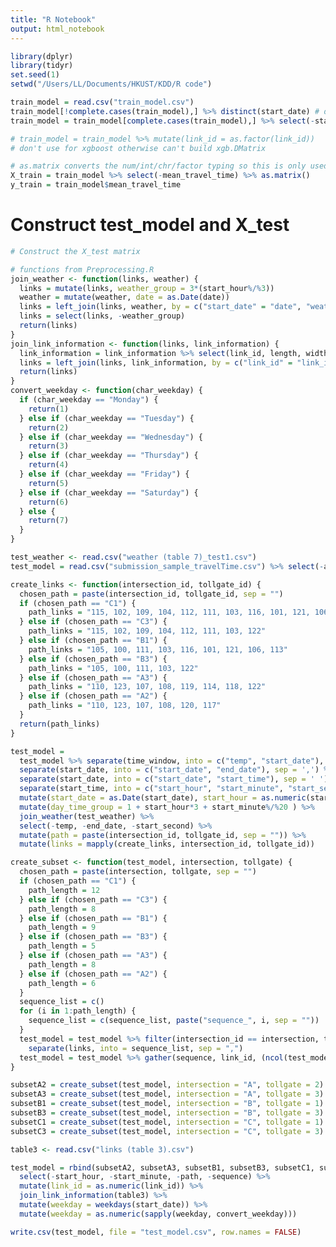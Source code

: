 ```yaml
---
title: "R Notebook"
output: html_notebook
---
```

```r
library(dplyr)
library(tidyr)
set.seed(1)
setwd("/Users/LL/Documents/HKUST/KDD/R code")

train_model = read.csv("train_model.csv")
train_model[!complete.cases(train_model),] %>% distinct(start_date) # days where weather data is incomplete
train_model = train_model[complete.cases(train_model),] %>% select(-start_date, -start_hour) # remove NAs

# train_model = train_model %>% mutate(link_id = as.factor(link_id)) 
# don't use for xgboost otherwise can't build xgb.DMatrix

# as.matrix converts the num/int/chr/factor typing so this is only used for xgboost input
X_train = train_model %>% select(-mean_travel_time) %>% as.matrix()
y_train = train_model$mean_travel_time
```
# Construct test_model and X_test
```r
# Construct the X_test matrix

# functions from Preprocessing.R
join_weather <- function(links, weather) {
  links = mutate(links, weather_group = 3*(start_hour%/%3))
  weather = mutate(weather, date = as.Date(date))
  links = left_join(links, weather, by = c("start_date" = "date", "weather_group" = "hour"))
  links = select(links, -weather_group)
  return(links)
}
join_link_information <- function(links, link_information) {
  link_information = link_information %>% select(link_id, length, width)
  links = left_join(links, link_information, by = c("link_id" = "link_id"))
  return(links)
}
convert_weekday <- function(char_weekday) {
  if (char_weekday == "Monday") {
    return(1)
  } else if (char_weekday == "Tuesday") {
    return(2)
  } else if (char_weekday == "Wednesday") {
    return(3)
  } else if (char_weekday == "Thursday") {
    return(4)
  } else if (char_weekday == "Friday") {
    return(5)
  } else if (char_weekday == "Saturday") {
    return(6)
  } else {
    return(7)
  }
}

test_weather <- read.csv("weather (table 7)_test1.csv")
test_model = read.csv("submission_sample_travelTime.csv") %>% select(-avg_travel_time) # take out sample travel time

create_links <- function(intersection_id, tollgate_id) {
  chosen_path = paste(intersection_id, tollgate_id, sep = "")
  if (chosen_path == "C1") {
    path_links = "115, 102, 109, 104, 112, 111, 103, 116, 101, 121, 106, 113"
  } else if (chosen_path == "C3") {
    path_links = "115, 102, 109, 104, 112, 111, 103, 122"
  } else if (chosen_path == "B1") {
    path_links = "105, 100, 111, 103, 116, 101, 121, 106, 113"
  } else if (chosen_path == "B3") {
    path_links = "105, 100, 111, 103, 122"
  } else if (chosen_path == "A3") {
    path_links = "110, 123, 107, 108, 119, 114, 118, 122"
  } else if (chosen_path == "A2") {
    path_links = "110, 123, 107, 108, 120, 117"
  } 
  return(path_links)
}

test_model =
  test_model %>% separate(time_window, into = c("temp", "start_date"), sep = '\\[', remove = FALSE) %>% 
  separate(start_date, into = c("start_date", "end_date"), sep = ',') %>%
  separate(start_date, into = c("start_date", "start_time"), sep = ' ') %>%
  separate(start_time, into = c("start_hour", "start_minute", "start_second"), sep = ':') %>%
  mutate(start_date = as.Date(start_date), start_hour = as.numeric(start_hour), start_minute = as.numeric(start_minute)) %>%
  mutate(day_time_group = 1 + start_hour*3 + start_minute%/%20 ) %>%
  join_weather(test_weather) %>%
  select(-temp, -end_date, -start_second) %>%
  mutate(path = paste(intersection_id, tollgate_id, sep = "")) %>%
  mutate(links = mapply(create_links, intersection_id, tollgate_id))

create_subset <- function(test_model, intersection, tollgate) {
  chosen_path = paste(intersection, tollgate, sep = "")
  if (chosen_path == "C1") {
    path_length = 12
  } else if (chosen_path == "C3") {
    path_length = 8
  } else if (chosen_path == "B1") {
    path_length = 9
  } else if (chosen_path == "B3") {
    path_length = 5
  } else if (chosen_path == "A3") {
    path_length = 8
  } else if (chosen_path == "A2") {
    path_length = 6
  }
  sequence_list = c()
  for (i in 1:path_length) {
    sequence_list = c(sequence_list, paste("sequence_", i, sep = ""))
  }
  test_model = test_model %>% filter(intersection_id == intersection, tollgate_id == tollgate) %>%
    separate(links, into = sequence_list, sep = ",")
  test_model = test_model %>% gather(sequence, link_id, (ncol(test_model)-path_length+1):ncol(test_model))
}

subsetA2 = create_subset(test_model, intersection = "A", tollgate = 2)
subsetA3 = create_subset(test_model, intersection = "A", tollgate = 3)
subsetB1 = create_subset(test_model, intersection = "B", tollgate = 1)
subsetB3 = create_subset(test_model, intersection = "B", tollgate = 3)
subsetC1 = create_subset(test_model, intersection = "C", tollgate = 1)
subsetC3 = create_subset(test_model, intersection = "C", tollgate = 3)

table3 <- read.csv("links (table 3).csv")

test_model = rbind(subsetA2, subsetA3, subsetB1, subsetB3, subsetC1, subsetC3) %>% 
  select(-start_hour, -start_minute, -path, -sequence) %>%
  mutate(link_id = as.numeric(link_id)) %>%
  join_link_information(table3) %>%
  mutate(weekday = weekdays(start_date)) %>%
  mutate(weekday = as.numeric(sapply(weekday, convert_weekday)))

write.csv(test_model, file = "test_model.csv", row.names = FALSE)
```